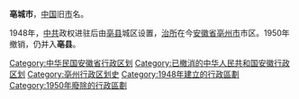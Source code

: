 '''亳城市'''，[[中国|中国]]旧[[市|市]]名。

1948年，[[中国共产党|中共]]政权进驻后由[[亳县|亳县]]城区设置，[[治所|治所]]在今[[安徽省|安徽省]][[亳州市|亳州市]]市区。1950年撤销，仍并入'''亳县'''。 

{{安徽行政区划小作品}}
{{DEFAULTSORT:B}}
[[Category:中华民国安徽省行政区划|Category:中华民国安徽省行政区划]]
[[Category:已撤消的中华人民共和国安徽行政区划|Category:已撤消的中华人民共和国安徽行政区划]]
[[Category:亳州行政区划史|Category:亳州行政区划史]]
[[Category:1948年建立的行政區劃|Category:1948年建立的行政區劃]]
[[Category:1950年廢除的行政區劃|Category:1950年廢除的行政區劃]]